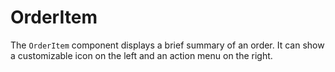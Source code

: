 
<Meta title="Molecules/OrderItem" of={OrderItem} />

# OrderItem

The `OrderItem` component displays a brief summary of an order.
It can show a customizable icon on the left and an action menu on the right.

<Canvas>
  <Story name="Example">
    <div className="max-w-sm">
      <OrderItem
        orderId="#1001"
        date="12/07/2025"
        total="$250.00"
        status="Pendiente"
        showIcon
        iconName="Folder"
        iconColor="primary"
        actionOptions={[
          { label: 'Ver detalles', iconName: 'Search' },
          { label: 'Cancelar', iconName: 'Trash2' },
        ]}
      />
    </div>
  </Story>
</Canvas>

<ArgsTable of={OrderItem} />
